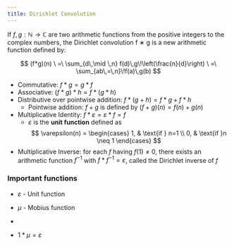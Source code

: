 ```yaml
---
title: Dirichlet Convolution
---
```


If $f , g : \mathbb{N}\to\mathbb{C}$ are two arithmetic functions from the positive integers to the complex numbers, the Dirichlet convolution f ∗ g is a new arithmetic function defined by:

$$
(f*g)(n) \ =\ \sum_{d\,\mid \,n} f(d)\,g\!\left(\frac{n}{d}\right) \ =\  \sum_{ab\,=\,n}\!f(a)\,g(b)
$$

- Commutative: $f * g = g * f$
- Associative: $(f * g) * h = f * (g * h)$
- Distributive over pointwise addition: $f * (g + h) = f * g + f * h$
    - Pointwise addition: $f + g$ is defined by $(f + g)(n) = f(n) + g(n)$
- Multiplicative Identity: $f * \varepsilon = \varepsilon * f = f$
    - $\varepsilon$ is the **unit function** defined as
    $$
    \varepsilon(n) = \begin{cases} 1, & \text{if } n=1 \\ 0, & \text{if }n \neq 1 \end{cases}
    $$
- Multiplicative Inverse: for each $f$ having $f(1)\neq 0$, there exists an arithmetic function $f^{-1}$ with $f*f^{-1}=\varepsilon$, called the Dirichlet inverse of $f$

### Important functions

- $\varepsilon$ - Unit function
- $\mu$ - Mobius function
- 

- $1 * \mu = \varepsilon$
